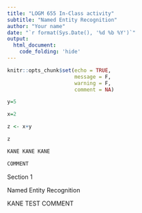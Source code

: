 ```yaml
---
title: "LOGM 655 In-Class activity"
subtitle: "Named Entity Recognition"
author: "Your name"
date: "`r format(Sys.Date(), '%d %b %Y')`"
output: 
  html_document:
    code_folding: 'hide'
---
```


```r
knitr::opts_chunk$set(echo = TRUE,
                      message = F,
                      warning = F, 
                      comment = NA)

y=5

x=2 

z <- x+y

z

KANE KANE KANE 

COMMENT
```

Section 1

Named Entity Recognition

KANE TEST COMMENT 

